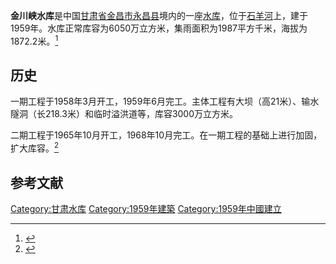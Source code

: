 {{Infobox Reservoir 
|name = 金川峡水库
|nickname = 
|image = 
|image_caption = 
|map = 
|map_caption = 
|pushpin_map = 
|pushpin_map_caption = 
|code = BKH15000133
|class = 
|location_of_reservoir = [[甘肃省|甘肃省]][[金昌市|金昌市]][[永昌县|永昌县]]
|location_of_dam = 
|inflow = 
|outflow = 
|catchment_area = 1987
|reservoir_area = 
|mean_depth = 
|maximum_depth = 
|flood_level = 
|normal_water_level = 
|dead_water_level = 
|water_quality = 
|island = 
|maximum_storage_capacity = 
|normal_storage_capacity = 6050万
|dead_storage_capacity = 
|type_of_dam = 
|elevation_of_dam = 
|height_of_dam = 
|length_of_dam = 
|width_of_dam = 
|installed_capacity = 
|irrigated_area =
|start = 
|complete = 1959年
|cost = 
|emigrate = 
|latd = 38.33
|latm = 
|lats = 
|latNS = N
|longd = 102.0
|longm = 
|longs = 
|longEW = E
|website = 
|footnotes = 
}}
'''金川峡水库'''是中国[[甘肃省|甘肃省]][[金昌市|金昌市]][[永昌县|永昌县]]境内的一座[[水库|水库]]，位于[[石羊河|石羊河]]上，建于1959年。水库正常库容为6050万立方米，集雨面积为1987平方千米，海拔为1872.2米。<ref>{{cite web|url=http://brim.ihb.ac.cn/12/CN/12.asp|title=中国大中型水库基本特征数据库|work=中国生物多样性信息系统内陆水体生物学分部|deadurl=yes|archiveurl=https://web.archive.org/web/20120402061833/http://brim.ihb.ac.cn/12/CN/12.asp|archivedate=2012-04-02}}</ref>
== 历史 ==
一期工程于1958年3月开工，1959年6月完工。主体工程有大坝（高21米）、输水隧洞（长218.3米）和临时溢洪道等，库容3000万立方米。

二期工程于1965年10月开工，1968年10月完工。在一期工程的基础上进行加固，扩大库容。<ref>{{cite book |editor=甘肃省金昌市地方志编纂委员会 |title=中国城市出版社 |date=1994 |isbn=9787507406887 |page=354}}</ref>

== 参考文献 ==
{{Reflist}}

{{甘肃小作品}}
{{Authority control}}
[[Category:甘肃水库|Category:甘肃水库]]
[[Category:1959年建築|Category:1959年建築]]
[[Category:1959年中國建立|Category:1959年中國建立]]